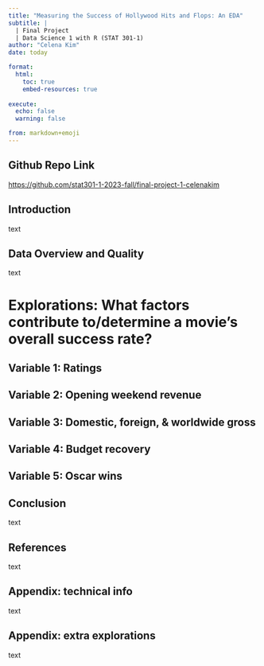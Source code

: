 ```yaml
---
title: "Measuring the Success of Hollywood Hits and Flops: An EDA"
subtitle: |
  | Final Project 
  | Data Science 1 with R (STAT 301-1)
author: "Celena Kim"
date: today

format:
  html:
    toc: true
    embed-resources: true
    
execute:
  echo: false
  warning: false

from: markdown+emoji 
---
```



::: {.callout-tip icon="false"}
## Github Repo Link

<https://github.com/stat301-1-2023-fall/final-project-1-celenakim>
:::

## Introduction
text

## Data Overview and Quality
text

# Explorations: What factors contribute to/determine a movie's overall success rate?
## Variable 1: Ratings

## Variable 2: Opening weekend revenue

## Variable 3: Domestic, foreign, & worldwide gross

## Variable 4: Budget recovery

## Variable 5: Oscar wins

## Conclusion
text

## References
text

## Appendix: technical info
text

## Appendix: extra explorations
text


